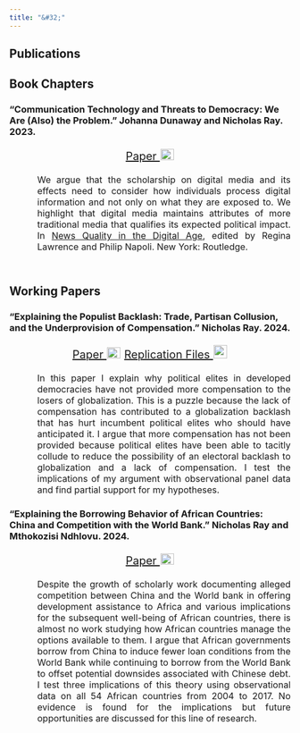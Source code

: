 ```yaml
---
title: "&#32;"
---
```

<head> <meta Nicholas Norfleet Ray/>
  <!-- Google tag (gtag.js) -->
  <script async src="https://www.googletagmanager.com/gtag/js?id=G-2BJ6GPSDGY"></script>
  <script>
    window.dataLayer = window.dataLayer || [];
    function gtag(){dataLayer.push(arguments);}
    gtag('js', new Date());
    gtag('config', 'G-2BJ6GPSDGY');
  </script>
  <meta Research/>
  <meta Working Papers/>
</head>
<section>
  <h1> Publications </h1>
  <h2> Book Chapters </h2>
  <h3> "Communication Technology and Threats to Democracy: We Are (Also) the Problem." Johanna Dunaway and Nicholas Ray. 2023.</h3>
  <p align="center" style = "font-size:20px;"> 
  <a href = research_files/Dunaway,_Ray,_Lawrence_and_Napoli_Pre-Print_Copy.pdf>Paper <img src="teaching_files/evaluation.png" style="width:24px;height:20px;padding:1px;"></a> </p>
  <p align="justify" style="font-size:16px;margin-left:50px;margin-bottom:1.5cm;"> We argue that the scholarship on digital media and its effects need to consider how individuals process digital information and not only on what they are exposed to. We highlight that digital media maintains attributes of more traditional media that qualifies its expected political impact. In <a href=https://www.taylorfrancis.com/books/edit/10.4324/9781003257998/news-quality-digital-age-regina-lawrence-philip-napoli> News Quality in the Digital Age</a>, edited by Regina Lawrence and Philip Napoli. New York: Routledge.</p>
  <h1> Working Papers </h1>
  <h3> "Explaining the Populist Backlash: Trade, Partisan Collusion, and the Underprovision of Compensation." Nicholas Ray. 2024.  </h3>
  <p align="center" style = "font-size:20px;"> 
  <a href = research_files/Paper.pdf>Paper <img src="teaching_files/evaluation.png" style="width:24px;height:20px;padding:1px;"></a>
  <a href=research_files/replication_files.zip> Replication Files <img src="teaching_files/evaluation.png" style="width:24px;height:24px;padding:1px;"></a> 
  </p>
  <p align="justify" style="font-size:16px;margin-left: 50px;"> In this paper I explain why political elites in developed democracies have not provided more compensation to the losers of globalization. This is a puzzle because the lack of compensation has contributed to a globalization backlash that has hurt incumbent political elites who should have anticipated it. I argue that more compensation has not been provided because political elites have been able to tacitly collude to reduce the possibility of an electoral backlash to globalization and a lack of compensation. I test the implications of my argument with observational panel data and find partial support for my hypotheses. </p>
  <h3> "Explaining the Borrowing Behavior of African Countries: China and Competition with the World Bank." Nicholas Ray and Mthokozisi Ndhlovu. 2024. </h3>
  <p align="center" style = "font-size:20px;"> 
  <a href = research_files/Borrowing_Behavior.pdf>Paper <img src="teaching_files/evaluation.png" style="width:24px;height:20px;padding:1px;"></a>
  </p>
  <p align="justify" style="font-size:16px;margin-left: 50px;"> Despite the growth of scholarly work documenting alleged competition between China and the World bank in offering development assistance to Africa and various implications for the subsequent well-being of African countries, there is almost no work studying how African countries manage the options available to them. I argue that African governments borrow from China to induce fewer loan conditions from the World Bank while continuing to borrow from the World Bank to offset potential downsides associated with Chinese debt. I test three implications of this theory using observational data on all 54 African countries from 2004 to 2017. No evidence is found for the implications but future opportunities are discussed for this line of research.
    </p>
</section>